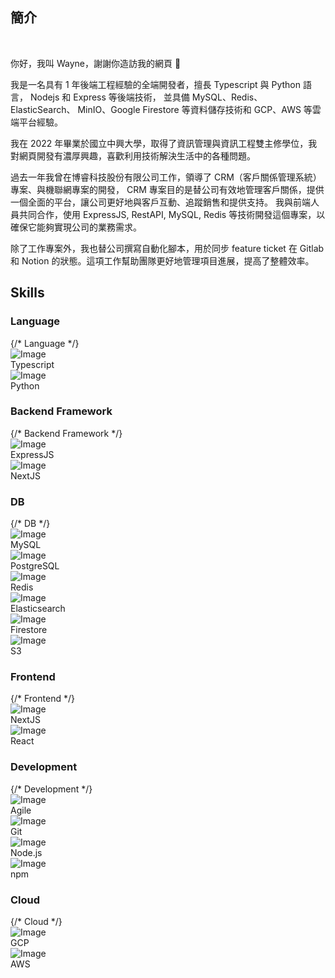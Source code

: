 ## 簡介

<br />
<div style={{textIndent: "2em"}}>

你好，我叫 Wayne，謝謝你造訪我的網頁 👋

我是一名具有 1 年後端工程經驗的全端開發者，擅長 Typescript 與 Python 語言， Nodejs 和 Express 等後端技術，
並具備 MySQL、Redis、ElasticSearch、 MinIO、Google Firestore 等資料儲存技術和 GCP、AWS 等雲端平台經驗。

我在 2022 年畢業於國立中興大學，取得了資訊管理與資訊工程雙主修學位，我對網頁開發有濃厚興趣，喜歡利用技術解決生活中的各種問題。

過去一年我曾在博睿科技股份有限公司工作，領導了 CRM（客戶關係管理系統）專案、與機聯網專案的開發，
CRM 專案目的是替公司有效地管理客戶關係，提供一個全面的平台，讓公司更好地與客戶互動、追蹤銷售和提供支持。
我與前端人員共同合作，使用 ExpressJS, RestAPI, MySQL, Redis 等技術開發這個專案，以確保它能夠實現公司的業務需求。

除了工作專案外，我也替公司撰寫自動化腳本，用於同步 feature ticket 在 Gitlab 和 Notion 的狀態。這項工作幫助團隊更好地管理項目進展，提高了整體效率。

</div>

## Skills

### Language

<div
  style={{
    display: "grid",
    gridTemplateColumns: "repeat(auto-fill, minmax(125px, 1fr))",
    gap: "5px",
  }}
>
  {/* Language */}
  <div style={{ display: "flex", gap: "8px", marginTop: "10px" }}>
    <img
      style={{
        width: "30px",
        height: "30px",
        marginBottom: "1px",
      }}
      src="/assets/skill-icon-typescript.jpg"
      alt="Image"
    />
    <div style={{ marginTop: "5px" }}>Typescript</div>
  </div>
  <div style={{ display: "flex", gap: "8px", marginTop: "10px" }}>
    <img
      style={{
        width: "30px",
        height: "30px",
        verticalAlign: "middle",
      }}
      src="/assets/skill-icon-python.jpg"
      alt="Image"
    />
    <div style={{ marginTop: "5px" }}>Python</div>
  </div>
</div>

### Backend Framework

<div
  style={{
    display: "grid",
    gridTemplateColumns: "repeat(auto-fill, minmax(125px, 1fr))",
    gap: "5px",
  }}
>
  {/* Backend Framework */}
  <div style={{ display: "flex", gap: "8px", marginTop: "10px" }}>
    <img
      style={{
        width: "30px",
        height: "30px",
        marginBottom: "1px",
      }}
      src="/assets/skill-icon-expressjs.jpg"
      alt="Image"
    />
    <div style={{ marginTop: "5px" }}>ExpressJS</div>
  </div>
  <div style={{ display: "flex", gap: "8px", marginTop: "10px" }}>
    <img
      style={{
        width: "30px",
        height: "30px",
        verticalAlign: "middle",
      }}
      src="/assets/skill-icon-nextjs.jpg"
      alt="Image"
    />
    <div style={{ marginTop: "5px" }}>NextJS</div>
  </div>
</div>

### DB

<div
  style={{
    display: "grid",
    gridTemplateColumns: "repeat(auto-fill, minmax(125px, 1fr))",
    gap: "5px",
  }}
>
  {/* DB */}
  <div style={{ display: "flex", gap: "8px", marginTop: "10px" }}>
    <img
      style={{
        width: "30px",
        height: "30px",
        marginBottom: "1px",
      }}
      src="/assets/skill-icon-mysql.jpg"
      alt="Image"
    />
    <div style={{ marginTop: "5px" }}>MySQL</div>
  </div>
  <div style={{ display: "flex", gap: "8px", marginTop: "10px" }}>
    <img
      style={{
        width: "30px",
        height: "30px",
        verticalAlign: "middle",
      }}
      src="/assets/skill-icon-postgresql.jpg"
      alt="Image"
    />
    <div style={{ marginTop: "5px" }}>PostgreSQL</div>
  </div>
  <div style={{ display: "flex", gap: "8px", marginTop: "10px" }}>
    <img
      style={{
        width: "30px",
        height: "30px",
        verticalAlign: "middle",
      }}
      src="/assets/skill-icon-redis.jpg"
      alt="Image"
    />
    <div style={{ marginTop: "5px" }}>Redis</div>
  </div>
  <div style={{ display: "flex", gap: "8px", marginTop: "10px" }}>
    <img
      style={{
        width: "30px",
        height: "30px",
        verticalAlign: "middle",
      }}
      src="/assets/skill-icon-elasticsearch.jpg"
      alt="Image"
    />
    <div style={{ marginTop: "5px" }}>Elasticsearch</div>
  </div>
  <div style={{ display: "flex", gap: "8px", marginTop: "10px" }}>
    <img
      style={{
        width: "30px",
        height: "30px",
        verticalAlign: "middle",
      }}
      src="/assets/skill-icon-firestore.jpg"
      alt="Image"
    />
    <div style={{ marginTop: "5px" }}>Firestore</div>
  </div>
  <div style={{ display: "flex", gap: "8px", marginTop: "10px" }}>
    <img
      style={{
        width: "30px",
        height: "30px",
        verticalAlign: "middle",
      }}
      src="/assets/skill-icon-s3.jpg"
      alt="Image"
    />
    <div style={{ marginTop: "5px" }}>S3</div>
  </div>
</div>

### Frontend

<div
  style={{
    display: "grid",
    gridTemplateColumns: "repeat(auto-fill, minmax(125px, 1fr))",
    gap: "5px",
  }}
>
  {/* Frontend */}
  <div style={{ display: "flex", gap: "8px", marginTop: "10px" }}>
    <img
      style={{
        width: "30px",
        height: "30px",
        marginBottom: "1px",
      }}
      src="/assets/skill-icon-nextjs.jpg"
      alt="Image"
    />
    <div style={{ marginTop: "5px" }}>NextJS</div>
  </div>
  <div style={{ display: "flex", gap: "8px", marginTop: "10px" }}>
    <img
      style={{
        width: "30px",
        height: "30px",
        verticalAlign: "middle",
      }}
      src="/assets/skill-icon-react.jpg"
      alt="Image"
    />
    <div style={{ marginTop: "5px" }}>React</div>
  </div>
</div>

### Development

<div
  style={{
    display: "grid",
    gridTemplateColumns: "repeat(auto-fill, minmax(125px, 1fr))",
    gap: "5px",
  }}
>
  {/* Development */}
  <div style={{ display: "flex", gap: "8px", marginTop: "10px" }}>
    <img
      style={{
        width: "30px",
        height: "30px",
        marginBottom: "1px",
      }}
      src="/assets/skill-icon-agiledevelopment.jpg"
      alt="Image"
    />
    <div style={{ marginTop: "5px" }}>Agile</div>
  </div>
  <div style={{ display: "flex", gap: "8px", marginTop: "10px" }}>
    <img
      style={{
        width: "30px",
        height: "30px",
        verticalAlign: "middle",
      }}
      src="/assets/skill-icon-git.jpg"
      alt="Image"
    />
    <div style={{ marginTop: "5px" }}>Git</div>
  </div>
  <div style={{ display: "flex", gap: "8px", marginTop: "10px" }}>
    <img
      style={{
        width: "30px",
        height: "30px",
        verticalAlign: "middle",
      }}
      src="/assets/skill-icon-nodejs.jpg"
      alt="Image"
    />
    <div style={{ marginTop: "5px" }}>Node.js</div>
  </div>
  <div style={{ display: "flex", gap: "8px", marginTop: "10px" }}>
    <img
      style={{
        width: "30px",
        height: "30px",
        verticalAlign: "middle",
      }}
      src="/assets/skill-icon-npm.jpg"
      alt="Image"
    />
    <div style={{ marginTop: "5px" }}>npm</div>
  </div>
</div>

### Cloud

<div
  style={{
    display: "grid",
    gridTemplateColumns: "repeat(auto-fill, minmax(125px, 1fr))",
    gap: "5px",
  }}
>
  {/* Cloud */}
  <div style={{ display: "flex", gap: "8px", marginTop: "10px" }}>
    <img
      style={{
        width: "30px",
        height: "30px",
        marginBottom: "1px",
      }}
      src="/assets/skill-icon-gcp.jpg"
      alt="Image"
    />
    <div style={{ marginTop: "5px" }}>GCP</div>
  </div>
  <div style={{ display: "flex", gap: "8px", marginTop: "10px" }}>
    <img
      style={{
        width: "30px",
        height: "30px",
        verticalAlign: "middle",
      }}
      src="/assets/skill-icon-aws.jpg"
      alt="Image"
    />
    <div style={{ marginTop: "5px" }}>AWS</div>
  </div>
</div>
